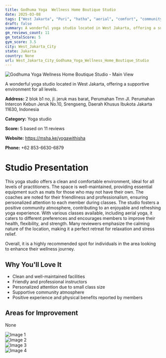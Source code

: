 ```yaml
---
title: Godhuma Yoga  Wellness Home Boutique Studio
date: 2025-03-08
tags: ["West Jakarta", "Puri", "hatha", "aerial", "comfort", "community", "West Jakarta City"]  
draft: false
summary: A wonderful yoga studio located in West Jakarta, offering a supportive environment for all levels.
gm_reviews_count: 11
gm_totalScore: 5
gym_score: 3.5
city: West_Jakarta_City
state: Jakarta
country: None
url: West_Jakarta_City_Godhuma_Yoga_Wellness_Home_Boutique_Studio
---
```


<div className="aspect-[16/9] relative my-8">
  <img 
    src="https://lh5.googleusercontent.com/p/AF1QipN7gAHPes71k37c0_d1OyxMN59IEsRtqUEc2CxQ=w1920-h1080-k-no"
    alt="Godhuma Yoga  Wellness Home Boutique Studio - Main View"
    className="object-cover absolute inset-0 w-full h-full rounded-lg"
  />
</div>

A wonderful yoga studio located in West Jakarta, offering a supportive environment for all levels.

**Address:** 2 blok b1 no, jl. jeruk mas barat, Perumahan Tmn Jl. Perumahan Intercon Kebun Jeruk No.10, Srengseng, Daerah Khusus Ibukota Jakarta 11630, Indonesia

**Category:** Yoga studio

**Score:** 5 based on 11 reviews

**Website:** https://msha.ke/yogawithisha

**Phone:** +62 853-6630-6879

# Studio Presentation

This yoga studio offers a clean and comfortable environment, ideal for all levels of practitioners. The space is well-maintained, providing essential equipment such as mats for those who may not have their own. The coaches are noted for their friendliness and professionalism, ensuring personalized attention to each member during classes. The studio fosters a positive community atmosphere, contributing to an enjoyable and refreshing yoga experience. With various classes available, including aerial yoga, it caters to different preferences and encourages members to improve their health, flexibility, and strength. Many reviewers emphasize the calming nature of the location, making it a perfect retreat for relaxation and stress relief.

Overall, it is a highly recommended spot for individuals in the area looking to enhance their wellness journey.

## Why You'll Love It

- Clean and well-maintained facilities
- Friendly and professional instructors
- Personalized attention due to small class size
- Supportive community atmosphere
- Positive experience and physical benefits reported by members

## Areas for Improvement

None

<div className="grid grid-cols-1 xl:grid-cols-2 gap-4 my-8">
<div className="aspect-[4/3] relative"><img src="https://lh3.googleusercontent.com/p/AF1QipO9xn8hI641X9-tddbEAnkEDTDljIDAkouYaZkg=w1920-h1080-k-no" alt="Image 1" className="object-cover absolute inset-0 w-full h-full rounded-lg" /></div>
<div className="aspect-[4/3] relative"><img src="https://lh5.googleusercontent.com/p/AF1QipMvbB99JtuDWCZQcpLQ06y1dewkPN6c80vwKrCy=w1920-h1080-k-no" alt="Image 2" className="object-cover absolute inset-0 w-full h-full rounded-lg" /></div>
<div className="aspect-[4/3] relative"><img src="https://lh3.googleusercontent.com/p/AF1QipMWkyNocox3leuVs0e2TYhhzYDpMkzrVVONlYQ9=w1920-h1080-k-no" alt="Image 3" className="object-cover absolute inset-0 w-full h-full rounded-lg" /></div>
<div className="aspect-[4/3] relative"><img src="https://lh3.googleusercontent.com/p/AF1QipOoCfk1jOTm76bDU7BsphUpCakT63rYqI_Ae9Mh=w1920-h1080-k-no" alt="Image 4" className="object-cover absolute inset-0 w-full h-full rounded-lg" /></div>
</div>